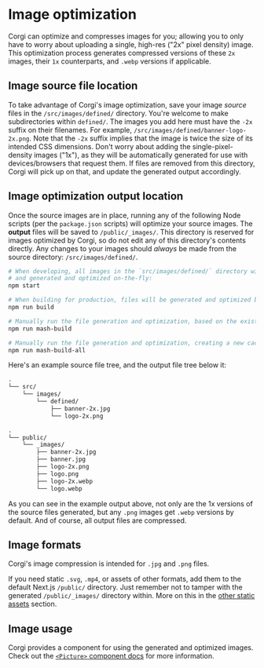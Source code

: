---
---

# Image optimization

Corgi can optimize and compresses images for you; allowing you to only have to worry about uploading a single, high-res ("2x" pixel density) image. This optimization process generates compressed versions of these `2x` images, their `1x` counterparts, and `.webp` versions if applicable.

## Image source file location

To take advantage of Corgi's image optimization, save your image _source_ files in the `/src/images/defined/` directory. You're welcome to make subdirectories within `defined/`. The images you add here must have the `-2x` suffix on their filenames. For example, `/src/images/defined/banner-logo-2x.png`. Note that the `-2x` suffix implies that the image is twice the size of its intended CSS dimensions. Don't worry about adding the single-pixel-density images ("1x"), as they will be automatically generated for use with devices/browsers that request them. If files are removed from this directory, Corgi will pick up on that, and update the generated output accordingly.

## Image optimization output location

Once the source images are in place, running any of the following Node scripts (per the `package.json` scripts) will optimize your source images. The **output** files will be saved to `/public/_images/`. This directory is reserved for images optimized by Corgi, so do not edit any of this directory's contents directly. Any changes to your images should _always_ be made from the source directory: `/src/images/defined/`.

```bash
# When developing, all images in the `src/images/defined/` directory will be watched for changes,
# and generated and optimized on-the-fly:
npm start

# When building for production, files will be generated and optimized based on the existing cache:
npm run build

# Manually run the file generation and optimization, based on the existing cache file:
npm run mash-build

# Manually run the file generation and optimization, creating a new cache file:
npm run mash-build-all
```

Here's an example source file tree, and the output file tree below it:

```txt title="Source image location"
.
└── src/
    └── images/
        └── defined/
            ├── banner-2x.jpg
            └── logo-2x.png
```

```txt title="Output image location"
.
└── public/
    └── _images/
        ├── banner-2x.jpg
        ├── banner.jpg
        ├── logo-2x.png
        ├── logo.png
        ├── logo-2x.webp
        └── logo.webp
```

As you can see in the example output above, not only are the 1x versions of the source files generated, but any `.png` images get `.webp` versions by default. And of course, all output files are compressed.

## Image formats

Corgi's image compression is intended for `.jpg` and `.png` files.

If you need static `.svg`, `.mp4`, or assets of other formats, add them to the default Next.js `/public/` directory. Just remember not to tamper with the generated `/public/_images/` directory within. More on this in the [other static assets](./static-assets) section.

## Image usage

Corgi provides a component for using the generated and optimized images. Check out the [`<Picture>` component docs](./picture-component) for more information.
